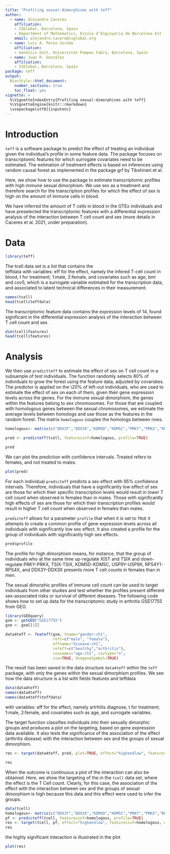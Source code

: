 ---
title: "Profiling sexual-dimorphisms with teff"
author: 
  - name: Alejandro Caceres
    affiliation: 
    - ISGlobal, Barcelona, Spain
    - Department of Mathematics, Escola d'Enginyeria de Barcelona Est (EEBE) Universitat Politècnica de Catalunya, Barcelona Spain.
    email: alejandro.cacere@isglobal.org 
  - name: Luis A. Perez-Jurado
    affiliation: 
    - Genetics Unit, Universitat Pompeu Fabra, Barcelona, Spain
  - name: Juan R. González
    affiliation: 
    - ISGlobal, Barcelona, Spain
package: teff
output: 
  BiocStyle::html_document:
    number_sections: true
    toc_float: yes
vignette: >
  %\VignetteIndexEntry{Profiling sexual-dimorphisms with teff}
  %\VignetteEngine{knitr::rmarkdown}
  \usepackage[utf8]{inputenc}
---


# Introduction

<code>teff</code> is a software package to predict the effect of treating an individual given the individual's profile in some feature data. The package focuses on transcriptomic features for which surrogate covariates need to be estimated. The estimation of treatment effects is based on inferences using random causal forest as implemented in the package <core>grf</code> by Tibshirani et al. 

Here, we show how to use the package to estimate transcriptomic profiles with high immune sexual dimorphism. We use sex as a treatment and therefore search for the transcription profiles for which the effect of sex is high on the amount of immune cells in blood.

We have inferred the amount of T cells in blood in the GTEx individuals and have preselected the transcriptomic features with a differential expression analysis of the interaction between T cell count and sex (more details in Caceres et al. 2021, under preparation). 


# Data


```{r, message=FALSE, warning=FALSE}
library(teff)
```

The <core>tcell</code> data set is a list that contains the  
<core>teffdata</core> with variables: <core>eff</core> for the effect, namely the infered T-cell count in blood, <core>t</core> for treatment; 1:male, 2:female, and covariates such as <core>age</core>, <core>bmi</core> and  <core>cov5</core>, which is a surrogate variable estimated for the transcription data, and associated to latent technical differences in their measurement.  

```{r}
names(tcell)
head(tcell$teffdata)
```
The transcriptomic feature data contains the expression levels of 14, found significant in the differential expression analysis of the interaction between T cell count and sex. 

```{r}
dim(tcell$features)
head(tcell$features)
```

# Analysis

We then use <code>predictteff</code> to estimate the effect of sex on T cell count in a subsample of test individuals. The function randomly selects 80\% of individuals to grow the forest using the feature data, adjusted by covariates. The predictor is applied on the \20% of left-out individuals, who are used to estimate the effect of sex on each of them, given their gene expression levels across the genes. For the immune sexual dimorphism, the genes within the features belong to sex chromosomes. For those that are coupled with homologous genes between the sexual chromosomes, we estimate the average levels between homologs and use those as the features in the random forest. The matrix <code>homologous</code> couples the homologs between rows.  

```{r}
homologous<- matrix(c("DDX3Y","DDX3X","KDM5D","KDM5C","PRKY","PRKX","RPS4Y1","RPS4X","TXLNGY", "TXLNG", "USP9Y", "USP9X", "XIST", "XIST", "TSIX", "TSIX"), nrow=2)

pred <- predicteff(tcell, featuresinf=homologous, profile=TRUE)

pred

```
We can plot the prediction with confidence intervals. Treated refers to females, and not treated to males. 
```{r}
plot(pred)
```

For each individual <code>predicteff</code> predicts a sex effect with 95\% confidence intervals. Therefore, individuals that have a significantly low effect of sex are those for which their specific transcription levels would result in lower T cell count when observed in females than in males. Those with significantly high effects of sex are those for which their transcription profiles would result in higher T cell count when observed in females than males.  

<code>predicteff</code> allows for a parameter <code>profile</code> that when it is set to <code>TRUE</code> it attempts to create a common profile of gene expression levels across all individuals with significantly low sex effect. It also created a profile for the group of individuals with significantly high sex effects.  

```{r}
pred$profile
```

The profile for high dimorphism means, for instance, that the group of individuals who at the same time up-regulate XIST and TSIX and down-regulate PRKY-PRKX, TSIX-TSIX, KDM5D-KDM5C, USP9Y-USP9X, RPS4Y1-RPS4X, and DDX3Y-DDX3X presents more T cell counts in females than in men. 


The sexual dimorphic profiles of immune cell count can be used to target individuals from other studies and test whether the profiles present different sex-associated risks or survival of different diseases. The following code shows how to set up data for the transcriptomic study in arthritis GSE17755 from GEO.  

```{r, eval=FALSE}
library(GEOquery)
gsm <- getGEO("GSE17755")
gsm <- gsm[[1]]

data4teff <- feateff(gsm, tname="gender:ch1",
                     reft=c("male", "female"),
                     effname="disease:ch1",
                     refeff=c("healthy","arthritis"),
                     covnames="age:ch1", covtype="n",
                     sva=TRUE, UsegeneSymbol=TRUE)


```

The result has been saved in the data structure <code>data4teff</code> within the <code>teff</code> package, with only the genes within the sexual dimorphism profiles. We see how the data structure is a list with fields <core>features</core> and  <core>teffdata</core>

```{r}
data(data4teff)
names(data4teff)
names(data4teff$teffdata)
```

with variables: <core>eff</core> for the effect, namely artrhitis diagnose, <core>t</core> for treatment; 1:male, 2:female, and covariates such as <core>age</core>, and surrogate variables.


The <core>target</core> function classifies individuals into their sexually dimorphic groups and produces a plot on the targeting, based on gene expression data available. It also tests the significance of the association of the effect (arthritis disease) with the interaction between sex and the groups of sexual dimorphism. 

```{r}
res <- target(data4teff, pred, plot=TRUE, effect="highandlow", featuresinf=homologous, nmcov="age.ch1", model="binomial")

res
```

When the outcome is continuous a plot of the interaction can also be obtained. Here, we show the targeting of the in the <code>tcell</code> data set, where the effect is the T Cell count. Clearly, for this case, the association of the effect with the interaction between sex and the groups of sexual dimorphism is high because this data and this effect were used to infer the groups. 


```{r}
data(tcell)
homologous<- matrix(c("DDX3Y","DDX3X","KDM5D","KDM5C","PRKY","PRKX","RPS4Y1","RPS4X","TXLNGY", "TXLNG", "USP9Y", "USP9X", "XIST", "XIST", "TSIX", "TSIX"), nrow=2)
pf <- predicteff(tcell, featuresinf=homologous, profile=TRUE)
res <- target(tcell, pf, effect="highandlow", featuresinf=homologous, nmcov="age", model="log2")
res
```

the highly significant interaction is illustrated in the plot
```{r}
plot(res)
```

